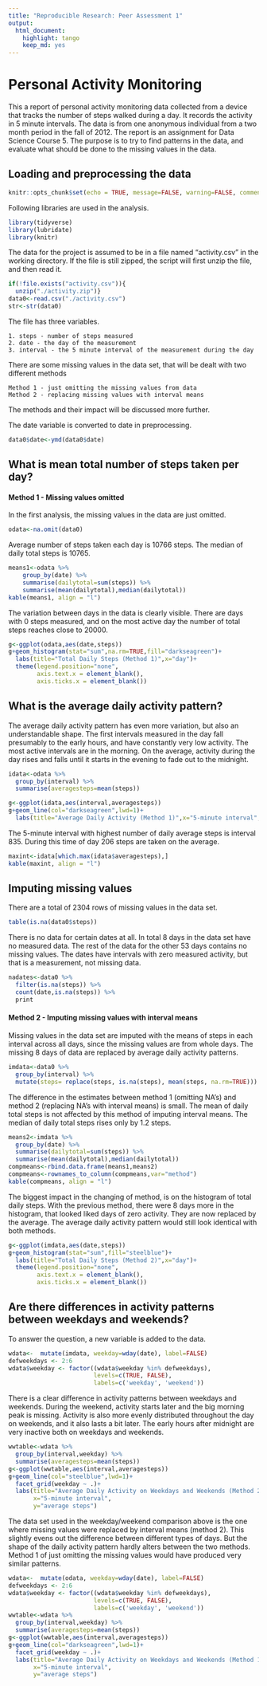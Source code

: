 ```yaml
---
title: "Reproducible Research: Peer Assessment 1"
output: 
  html_document:
    highlight: tango
    keep_md: yes
---
```


# Personal Activity Monitoring

This a report of personal activity monitoring data collected from a device that tracks the number of steps walked during a day. It records the activity in 5 minute intervals. The data is from one anonymous individual from a two month period in the fall of 2012. The report is an assignment for Data Science Course 5. The purpose is to try to find patterns in the data, and evaluate what should be done to the missing values in the data.


## Loading and preprocessing the data
```r
knitr::opts_chunk$set(echo = TRUE, message=FALSE, warning=FALSE, comment="")
```

Following libraries are used in the analysis.
```r
library(tidyverse)
library(lubridate)
library(knitr)
```

The data for the project is assumed to be in a file named "activity.csv" in the working directory. If the file is still zipped, the script will first unzip the file, and then read it.

```r
if(!file.exists("activity.csv")){
  unzip("./activity.zip")}
data0<-read.csv("./activity.csv")
str<-str(data0)
```

The file has three variables.  

    1. steps - number of steps measured  
    2. date - the day of the measurement  
    3. interval - the 5 minute interval of the measurement during the day

There are some missing values in the data set, that will be dealt with two different methods  

    Method 1 - just omitting the missing values from data  
    Method 2 - replacing missing values with interval means  
The methods and their impact will be discussed more further.

The date variable is converted to date in preprocessing.
```r
data0$date<-ymd(data0$date)
```


## What is mean total number of steps taken per day?


#### Method 1 - Missing values omitted

In the first analysis, the missing values in the data are just omitted. 
```r
odata<-na.omit(data0)
```

Average number of steps taken each day is 10766 steps.  The median of daily total steps is 10765. 
```r
means1<-odata %>%
    group_by(date) %>%
    summarise(dailytotal=sum(steps)) %>%
    summarise(mean(dailytotal),median(dailytotal))
kable(means1, align = "l")
```


The variation between days in the data is clearly visible. There are days with 0 steps measured, and on the most active day the number of total steps reaches close to 20000.

```r
g<-ggplot(odata,aes(date,steps))
g+geom_histogram(stat="sum",na.rm=TRUE,fill="darkseagreen")+
  labs(title="Total Daily Steps (Method 1)",x="day")+
  theme(legend.position="none",
        axis.text.x = element_blank(),
        axis.ticks.x = element_blank())
```

## What is the average daily activity pattern?


The average daily activity pattern has even more variation, but also an understandable shape. The first intervals measured in the day fall presumably to the early hours, and have constantly very low activity. The most active intervals are in the morning. On the average, activity during the day rises and falls until it starts in the evening to fade out to the midnight.

```r
idata<-odata %>%
  group_by(interval) %>%
  summarise(averagesteps=mean(steps))

g<-ggplot(idata,aes(interval,averagesteps))
g+geom_line(col="darkseagreen",lwd=1)+
  labs(title="Average Daily Activity (Method 1)",x="5-minute interval",y="average steps")
```

The 5-minute interval with highest number of daily average steps is interval 835. During this time of day 206 steps are taken on the average.

```r
maxint<-idata[which.max(idata$averagesteps),]
kable(maxint, align = "l")
```

## Imputing missing values

There are a total of 2304 rows of missing values in the data set. 
```r
table(is.na(data0$steps))
```


There is no data for certain dates at all. In total 8 days in the data set have no measured data. The rest of the data for the other 53 days contains no missing values. The dates have intervals with zero measured activity, but that is a measurement, not missing data.


```r
nadates<-data0 %>%
  filter(is.na(steps)) %>%
  count(date,is.na(steps)) %>%
  print
```

#### Method 2 - Imputing missing values with interval means

Missing values in the data set are imputed with the means of steps in each interval across all days, since the missing values are from whole days. The missing 8 days of data are replaced by average daily activity patterns.

```r
imdata<-data0 %>%
  group_by(interval) %>%
  mutate(steps= replace(steps, is.na(steps), mean(steps, na.rm=TRUE)))
```

The difference in the estimates between method 1 (omitting NA's) and method 2 (replacing NA's with interval means) is small. The mean of daily total steps is not affected by this method of imputing interval means. The median of daily total steps rises only by 1.2 steps. 

```r
means2<-imdata %>%
  group_by(date) %>%
  summarise(dailytotal=sum(steps)) %>%
  summarise(mean(dailytotal),median(dailytotal))
compmeans<-rbind.data.frame(means1,means2)
compmeans<-rownames_to_column(compmeans,var="method")
kable(compmeans, align = "l")
```


The biggest impact in the changing of method, is on the histogram of total daily steps. With the previous method, there were 8 days more in the histogram, that looked liked days of zero activity. They are now replaced by the average. The average daily activity pattern would still look identical with both methods.


```r
g<-ggplot(imdata,aes(date,steps))
g+geom_histogram(stat="sum",fill="steelblue")+
  labs(title="Total Daily Steps (Method 2)",x="day")+
  theme(legend.position="none",
        axis.text.x = element_blank(),
        axis.ticks.x = element_blank())
```




## Are there differences in activity patterns between weekdays and weekends?

To answer the question, a new variable is added to the data. 
```r
wdata<-  mutate(imdata, weekday=wday(date), label=FALSE)
defweekdays <- 2:6
wdata$weekday <- factor((wdata$weekday %in% defweekdays), 
                        levels=c(TRUE, FALSE), 
                        labels=c('weekday', 'weekend'))
```

There is a clear difference in activity patterns between weekdays and weekends. During the weekend, activity starts later and the big morning peak is missing. Activity is also more evenly distributed throughout the day on weekends, and it also lasts a bit later. The early hours after midnight are very inactive both on weekdays and weekends.

```r
wwtable<-wdata %>%
  group_by(interval,weekday) %>%
  summarise(averagesteps=mean(steps))
g<-ggplot(wwtable,aes(interval,averagesteps))
g+geom_line(col="steelblue",lwd=1)+
  facet_grid(weekday ~ .)+
  labs(title="Average Daily Activity on Weekdays and Weekends (Method 2)",
       x="5-minute interval",
       y="average steps")
```

The data set used in the weekday/weekend comparison above is the one where missing values were replaced by interval means (method 2). This slightly evens out the difference between different types of days. But the shape of the daily activity pattern hardly alters between the two methods. Method 1 of just omitting the missing values would have produced very similar patterns.

```r
wdata<-  mutate(odata, weekday=wday(date), label=FALSE)
defweekdays <- 2:6
wdata$weekday <- factor((wdata$weekday %in% defweekdays), 
                        levels=c(TRUE, FALSE), 
                        labels=c('weekday', 'weekend'))
wwtable<-wdata %>%
  group_by(interval,weekday) %>%
  summarise(averagesteps=mean(steps))
g<-ggplot(wwtable,aes(interval,averagesteps))
g+geom_line(col="darkseagreen",lwd=1)+
  facet_grid(weekday ~ .)+
  labs(title="Average Daily Activity on Weekdays and Weekends (Method 1)",
       x="5-minute interval",
       y="average steps")
```


